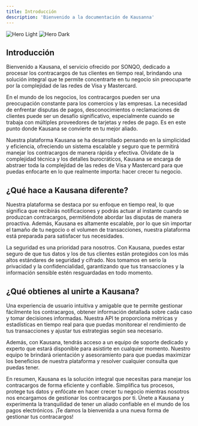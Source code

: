 ```yaml
---
title: Introducción
description: 'Bienvenido a la documentación de Kausanna'
---
```


<img
  className="block dark:hidden"
  src="/images/hero-light.svg"
  alt="Hero Light"
/>
<img
  className="hidden dark:block"
  src="/images/hero-dark.svg"
  alt="Hero Dark"
/>

## Introducción

Bienvenido a Kausana, el servicio ofrecido por SONQO, dedicado a procesar los contracargos de tus clientes en tiempo real, brindando una solución integral que te permite concentrarte en tu negocio sin preocuparte por la complejidad de las redes de Visa y Mastercard.

En el mundo de los negocios, los contracargos pueden ser una preocupación constante para los comercios y las empresas. La necesidad de enfrentar disputas de pagos, desconocimientos o reclamaciones de clientes puede ser un desafío significativo, especialmente cuando se trabaja con múltiples proveedores de tarjetas y redes de pago. Es en este punto donde Kausana se convierte en tu mejor aliado.

Nuestra plataforma Kausana se ha desarrollado pensando en la simplicidad y eficiencia, ofreciendo un sistema escalable y seguro que te permitirá manejar los contracargos de manera rápida y efectiva. Olvídate de la complejidad técnica y los detalles burocráticos, Kausana se encarga de abstraer toda la complejidad de las redes de Visa y Mastercard para que puedas enfocarte en lo que realmente importa: hacer crecer tu negocio.

## ¿Qué hace a Kausana diferente?

Nuestra plataforma se destaca por su enfoque en tiempo real, lo que significa que recibirás notificaciones y podrás actuar al instante cuando se produzcan contracargos, permitiéndote abordar las disputas de manera proactiva. Además, Kausana es altamente escalable, por lo que sin importar el tamaño de tu negocio o el volumen de transacciones, nuestra plataforma está preparada para satisfacer tus necesidades.

La seguridad es una prioridad para nosotros. Con Kausana, puedes estar seguro de que tus datos y los de tus clientes están protegidos con los más altos estándares de seguridad y cifrado. Nos tomamos en serio la privacidad y la confidencialidad, garantizando que tus transacciones y la información sensible estén resguardadas en todo momento.

## ¿Qué obtienes al unirte a Kausana?

Una experiencia de usuario intuitiva y amigable que te permite gestionar fácilmente los contracargos, obtener información detallada sobre cada caso y tomar decisiones informadas. Nuestra API te proporciona métricas y estadísticas en tiempo real para que puedas monitorear el rendimiento de tus transacciones y ajustar tus estrategias según sea necesario.

Además, con Kausana, tendrás acceso a un equipo de soporte dedicado y experto que estará disponible para asistirte en cualquier momento. Nuestro equipo te brindará orientación y asesoramiento para que puedas maximizar los beneficios de nuestra plataforma y resolver cualquier consulta que puedas tener.

En resumen, Kausana es la solución integral que necesitas para manejar los contracargos de forma eficiente y confiable. Simplifica tus procesos, protege tus datos y enfócate en hacer crecer tu negocio mientras nosotros nos encargamos de gestionar los contracargos por ti. Únete a Kausana y experimenta la tranquilidad de tener un aliado confiable en el mundo de los pagos electrónicos. ¡Te damos la bienvenida a una nueva forma de gestionar tus contracargos!
